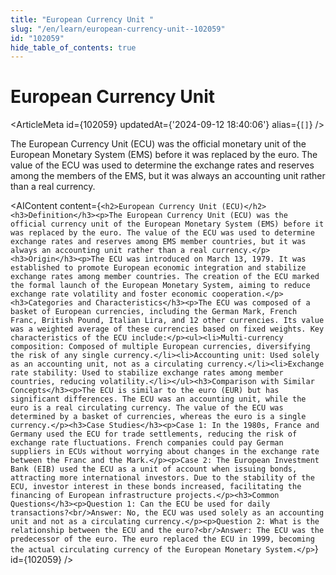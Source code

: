 ```yaml
---
title: "European Currency Unit "
slug: "/en/learn/european-currency-unit--102059"
id: "102059"
hide_table_of_contents: true
---
```



# European Currency Unit 

<ArticleMeta id={102059} updatedAt={'2024-09-12 18:40:06'} alias={`[]`} />
<div className='border-solid border-b border-t-0 my-4 border-[var(--ifm-color-gray-300)]' />

The European Currency Unit (ECU) was the official monetary unit of the European Monetary System (EMS) before it was replaced by the euro. The value of the ECU was used to determine the exchange rates and reserves among the members of the EMS, but it was always an accounting unit rather than a real currency.

<AIContent content={`<h2>European Currency Unit (ECU)</h2><h3>Definition</h3><p>The European Currency Unit (ECU) was the official currency unit of the European Monetary System (EMS) before it was replaced by the euro. The value of the ECU was used to determine exchange rates and reserves among EMS member countries, but it was always an accounting unit rather than a real currency.</p><h3>Origin</h3><p>The ECU was introduced on March 13, 1979. It was established to promote European economic integration and stabilize exchange rates among member countries. The creation of the ECU marked the formal launch of the European Monetary System, aiming to reduce exchange rate volatility and foster economic cooperation.</p><h3>Categories and Characteristics</h3><p>The ECU was composed of a basket of European currencies, including the German Mark, French Franc, British Pound, Italian Lira, and 12 other currencies. Its value was a weighted average of these currencies based on fixed weights. Key characteristics of the ECU include:</p><ul><li>Multi-currency composition: Composed of multiple European currencies, diversifying the risk of any single currency.</li><li>Accounting unit: Used solely as an accounting unit, not as a circulating currency.</li><li>Exchange rate stability: Used to stabilize exchange rates among member countries, reducing volatility.</li></ul><h3>Comparison with Similar Concepts</h3><p>The ECU is similar to the euro (EUR) but has significant differences. The ECU was an accounting unit, while the euro is a real circulating currency. The value of the ECU was determined by a basket of currencies, whereas the euro is a single currency.</p><h3>Case Studies</h3><p>Case 1: In the 1980s, France and Germany used the ECU for trade settlements, reducing the risk of exchange rate fluctuations. French companies could pay German suppliers in ECUs without worrying about changes in the exchange rate between the Franc and the Mark.</p><p>Case 2: The European Investment Bank (EIB) used the ECU as a unit of account when issuing bonds, attracting more international investors. Due to the stability of the ECU, investor interest in these bonds increased, facilitating the financing of European infrastructure projects.</p><h3>Common Questions</h3><p>Question 1: Can the ECU be used for daily transactions?<br/>Answer: No, the ECU was used solely as an accounting unit and not as a circulating currency.</p><p>Question 2: What is the relationship between the ECU and the euro?<br/>Answer: The ECU was the predecessor of the euro. The euro replaced the ECU in 1999, becoming the actual circulating currency of the European Monetary System.</p>`} id={102059} />
